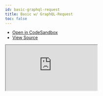 ```yaml
---
id: basic-graphql-request
title: Basic w/ GraphQL-Request
toc: false
---
```


- [Open in CodeSandbox](https://codesandbox.io/s/github/tannerlinsley/react-query/tree/next/examples/basic-graphql-request)
- [View Source](https://github.com/tannerlinsley/react-query/tree/master/examples/basic-graphql-request)

<iframe
  src="https://codesandbox.io/embed/github/tannerlinsley/react-query/tree/next/examples/basic-graphql-request?autoresize=1&fontsize=14&theme=dark"
  title="tannerlinsley/react-query: basic-graphql-request"
  sandbox="allow-forms allow-modals allow-popups allow-presentation allow-same-origin allow-scripts"
  style={{
    width: '100%',
    height: '80vh',
    border: '0',
    borderRadius: 8,
    overflow: 'hidden',
    position: 'static',
    zIndex: 0,
  }}
></iframe>
